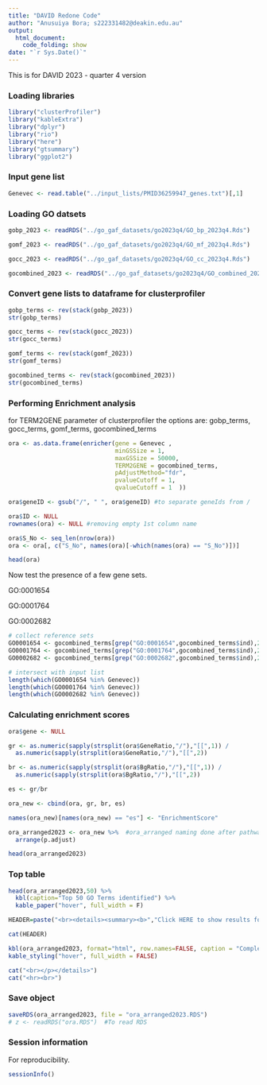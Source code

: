 ```yaml
---
title: "DAVID Redone Code"
author: "Anusuiya Bora; s222331482@deakin.edu.au"
output:
  html_document:
    code_folding: show
date: "`r Sys.Date()`"
---
```


This is for DAVID 2023 - quarter 4 version

### Loading libraries

```r

library("clusterProfiler")
library("kableExtra")
library("dplyr")
library("rio")
library("here")
library("gtsummary")
library("ggplot2")

```


### Input gene list

```r

Genevec <- read.table("../input_lists/PMID36259947_genes.txt")[,1]

```

### Loading GO datsets

```r

gobp_2023 <- readRDS("../go_gaf_datasets/go2023q4/GO_bp_2023q4.Rds")

gomf_2023 <- readRDS("../go_gaf_datasets/go2023q4/GO_mf_2023q4.Rds")

gocc_2023 <- readRDS("../go_gaf_datasets/go2023q4/GO_cc_2023q4.Rds")

gocombined_2023 <- readRDS("../go_gaf_datasets/go2023q4/GO_combined_2023q4.Rds")

```

### Convert gene lists to dataframe for clusterprofiler

```r

gobp_terms <- rev(stack(gobp_2023))
str(gobp_terms)

gocc_terms <- rev(stack(gocc_2023))
str(gocc_terms)

gomf_terms <- rev(stack(gomf_2023))
str(gomf_terms)

gocombined_terms <- rev(stack(gocombined_2023))
str(gocombined_terms)

```

### Performing Enrichment analysis

for TERM2GENE parameter of clusterprofiler the options are: gobp_terms, gocc_terms, gomf_terms, gocombined_terms

```r

ora <- as.data.frame(enricher(gene = Genevec ,
                              minGSSize = 1,
                              maxGSSize = 50000,
                              TERM2GENE = gocombined_terms,
                              pAdjustMethod="fdr",
                              pvalueCutoff = 1,
                              qvalueCutoff = 1  ))

ora$geneID <- gsub("/", " ", ora$geneID) #to separate geneIds from /

ora$ID <- NULL
rownames(ora) <- NULL #removing empty 1st column name

ora$S_No <- seq_len(nrow(ora))
ora <- ora[, c("S_No", names(ora)[-which(names(ora) == "S_No")])]

head(ora)

```

Now test the presence of a few gene sets.

GO:0001654

GO:0001764

GO:0002682

```r

# collect reference sets
GO0001654 <- gocombined_terms[grep("GO:0001654",gocombined_terms$ind),2]
GO0001764 <- gocombined_terms[grep("GO:0001764",gocombined_terms$ind),2]
GO0002682 <- gocombined_terms[grep("GO:0002682",gocombined_terms$ind),2]

# intersect with input list
length(which(GO0001654 %in% Genevec))
length(which(GO0001764 %in% Genevec))
length(which(GO0002682 %in% Genevec))

```

### Calculating enrichment scores

```r

ora$gene <- NULL

gr <- as.numeric(sapply(strsplit(ora$GeneRatio,"/"),"[[",1)) /
  as.numeric(sapply(strsplit(ora$GeneRatio,"/"),"[[",2))

br <- as.numeric(sapply(strsplit(ora$BgRatio,"/"),"[[",1)) /
  as.numeric(sapply(strsplit(ora$BgRatio,"/"),"[[",2))

es <- gr/br

ora_new <- cbind(ora, gr, br, es)

names(ora_new)[names(ora_new) == "es"] <- "EnrichmentScore"

ora_arranged2023 <- ora_new %>%  #ora_arranged naming done after pathways were arranged from ascending order of FDR 
  arrange(p.adjust)

head(ora_arranged2023)

```

### Top table

```r

head(ora_arranged2023,50) %>%
  kbl(caption="Top 50 GO Terms identified") %>%
  kable_paper("hover", full_width = F)

```

```r

HEADER=paste("<br><details><summary><b>","Click HERE to show results for all gene sets","</b></summary><br><p>",sep=" " )

cat(HEADER)

kbl(ora_arranged2023, format="html", row.names=FALSE, caption = "Complete results",digits=100) %>%
kable_styling("hover", full_width = FALSE)

cat("<br></p></details>")
cat("<hr><br>")

```

### Save object

```r

saveRDS(ora_arranged2023, file = "ora_arranged2023.RDS")
# z <- readRDS("ora.RDS")  #To read RDS 

```

### Session information

For reproducibility.

```r

sessionInfo()

```
